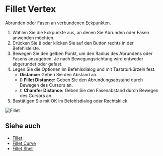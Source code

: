 
# Fillet Vertex

<Reference shortcut="B" command="Fillet Vertex" button="" />

Abrunden oder Fasen an verbundenen Eckpunkten.

1. Wählen Sie die Eckpunkte aus, an denen Sie Abrunden oder Fasen anwenden möchten.
2. Drücken Sie <kbd>B</kbd> oder klicken Sie auf den Button <ButtonIcon type="button-fillet" /> rechts in der Befehlsleiste.
3. Bewegen Sie den gelben Punkt, um den Radius des Abrundens oder Fasens anzugeben. Je nach Bewegungsrichtung wird entweder abgerundet oder gefast.
4. Legen Sie die Optionen im Befehlsdialog und mit Tastaturkürzeln fest.
   - **Distance:** Geben Sie den Abstand an.
   - <kbd>D</kbd> **Fillet Distance:** Geben Sie den Abrundungsabstand durch Bewegen des Cursors an.
   - <kbd>C</kbd> **Chamfer Distance:** Geben Sie den Fasenabstand durch Bewegen des Cursors an.
5. Bestätigen Sie mit OK im Befehlsdialog oder Rechtsklick.

![Fillet](/img/fillet.gif)

## Siehe auch
- [Fillet](./fillet)
- [Fillet Curve](./fillet-curve)
- [Fillet Shell](../solid/fillet-shell)